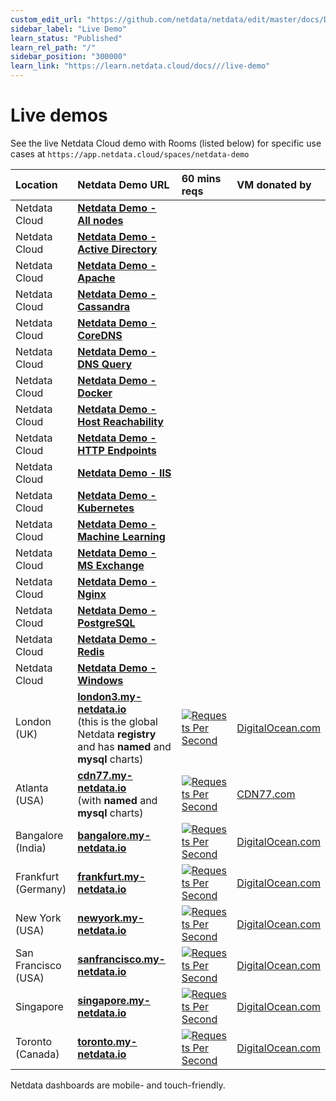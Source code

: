 ```yaml
---
custom_edit_url: "https://github.com/netdata/netdata/edit/master/docs/Demo-Sites.md"
sidebar_label: "Live Demo"
learn_status: "Published"
learn_rel_path: "/"
sidebar_position: "300000"
learn_link: "https://learn.netdata.cloud/docs///live-demo"
---
```



# Live demos

See the live Netdata Cloud demo with Rooms (listed below) for specific use cases at `https://app.netdata.cloud/spaces/netdata-demo`

| Location            | Netdata Demo URL                                                                                                                                | 60 mins reqs                                                                                                                                                                                                                                                 | VM donated by                                      |
|:--------------------|:------------------------------------------------------------------------------------------------------------------------------------------------|:-------------------------------------------------------------------------------------------------------------------------------------------------------------------------------------------------------------------------------------------------------------|:---------------------------------------------------|
| Netdata Cloud       | **[Netdata Demo - All nodes](https://app.netdata.cloud/spaces/netdata-demo/rooms/all-nodes/overview)**                                          |                                                                                                                                                                                                                                                              |                                                    |
| Netdata Cloud       | **[Netdata Demo - Active Directory](https://app.netdata.cloud/spaces/netdata-demo/rooms/active-directory/overview)**                            |                                                                                                                                                                                                                                                              |                                                    |
| Netdata Cloud       | **[Netdata Demo - Apache](https://app.netdata.cloud/spaces/netdata-demo/rooms/apache/overview)**                                                |                                                                                                                                                                                                                                                              |                                                    |
| Netdata Cloud       | **[Netdata Demo - Cassandra](https://app.netdata.cloud/spaces/netdata-demo/rooms/cassandra/overview)**                                          |                                                                                                                                                                                                                                                              |                                                    |
| Netdata Cloud       | **[Netdata Demo - CoreDNS](https://app.netdata.cloud/spaces/netdata-demo/rooms/coredns/overview)**                                              |                                                                                                                                                                                                                                                              |                                                    |
| Netdata Cloud       | **[Netdata Demo - DNS Query](https://app.netdata.cloud/spaces/netdata-demo/rooms/dns-query/overview)**                                          |                                                                                                                                                                                                                                                              |                                                    |
| Netdata Cloud       | **[Netdata Demo - Docker](https://app.netdata.cloud/spaces/netdata-demo/rooms/docker/overview)**                                                |                                                                                                                                                                                                                                                              |                                                    |
| Netdata Cloud       | **[Netdata Demo - Host Reachability](https://app.netdata.cloud/spaces/netdata-demo/rooms/host-reachability/overview)**                          |                                                                                                                                                                                                                                                              |                                                    |
| Netdata Cloud       | **[Netdata Demo - HTTP Endpoints](https://app.netdata.cloud/spaces/netdata-demo/rooms/http-endpoints/overview)**                                |                                                                                                                                                                                                                                                              |                                                    |
| Netdata Cloud       | **[Netdata Demo - IIS](https://app.netdata.cloud/spaces/netdata-demo/rooms/iis/overview)**                                                      |                                                                                                                                                                                                                                                              |                                                    |
| Netdata Cloud       | **[Netdata Demo - Kubernetes](https://app.netdata.cloud/spaces/netdata-demo/rooms/kubernetes/kubernetes)**                                      |                                                                                                                                                                                                                                                              |                                                    |
| Netdata Cloud       | **[Netdata Demo - Machine Learning](https://app.netdata.cloud/spaces/netdata-demo/rooms/machine-learning/overview)**                            |                                                                                                                                                                                                                                                              |                                                    |
| Netdata Cloud       | **[Netdata Demo - MS Exchange](https://app.netdata.cloud/spaces/netdata-demo/rooms/ms-exchange/overview)**                                      |                                                                                                                                                                                                                                                              |                                                    |
| Netdata Cloud       | **[Netdata Demo - Nginx](https://app.netdata.cloud/spaces/netdata-demo/rooms/nginx/overview)**                                                  |                                                                                                                                                                                                                                                              |                                                    |
| Netdata Cloud       | **[Netdata Demo - PostgreSQL](https://app.netdata.cloud/spaces/netdata-demo/rooms/postgresql/overview)**                                        |                                                                                                                                                                                                                                                              |                                                    |
| Netdata Cloud       | **[Netdata Demo - Redis](https://app.netdata.cloud/spaces/netdata-demo/rooms/redis/overview)**                                                  |                                                                                                                                                                                                                                                              |                                                    |
| Netdata Cloud       | **[Netdata Demo - Windows](https://app.netdata.cloud/spaces/netdata-demo/rooms/windows/overview)**                                              |                                                                                                                                                                                                                                                              |                                                    |
| London (UK)         | **[london3.my-netdata.io](https://london3.my-netdata.io)**<br/>(this is the global Netdata **registry** and has **named** and **mysql** charts) | [![Requests Per Second](https://london3.my-netdata.io/api/v1/badge.svg?chart=netdata.requests&dimensions=requests&after=-3600&options=unaligned&group=sum&label=reqs&units=empty&value_color=blue&precision=0&v42)](https://london3.my-netdata.io)           | [DigitalOcean.com](https://m.do.co/c/83dc9f941745) |
| Atlanta (USA)       | **[cdn77.my-netdata.io](https://cdn77.my-netdata.io)**<br/>(with **named** and **mysql** charts)                                                | [![Requests Per Second](https://cdn77.my-netdata.io/api/v1/badge.svg?chart=netdata.requests&dimensions=requests&after=-3600&options=unaligned&group=sum&label=reqs&units=empty&value_color=blue&precision=0&v42)](https://cdn77.my-netdata.io)               | [CDN77.com](https://www.cdn77.com/)                |
| Bangalore (India)   | **[bangalore.my-netdata.io](https://bangalore.my-netdata.io)**                                                                                  | [![Requests Per Second](https://bangalore.my-netdata.io/api/v1/badge.svg?chart=netdata.requests&dimensions=requests&after=-3600&options=unaligned&group=sum&label=reqs&units=empty&value_color=blue&precision=0&v42)](https://bangalore.my-netdata.io)       | [DigitalOcean.com](https://m.do.co/c/83dc9f941745) |
| Frankfurt (Germany) | **[frankfurt.my-netdata.io](https://frankfurt.my-netdata.io)**                                                                                  | [![Requests Per Second](https://frankfurt.my-netdata.io/api/v1/badge.svg?chart=netdata.requests&dimensions=requests&after=-3600&options=unaligned&group=sum&label=reqs&units=empty&value_color=blue&precision=0&v42)](https://frankfurt.my-netdata.io)       | [DigitalOcean.com](https://m.do.co/c/83dc9f941745) |
| New York (USA)      | **[newyork.my-netdata.io](https://newyork.my-netdata.io)**                                                                                      | [![Requests Per Second](https://newyork.my-netdata.io/api/v1/badge.svg?chart=netdata.requests&dimensions=requests&after=-3600&options=unaligned&group=sum&label=reqs&units=empty&value_color=blue&precision=0&v42)](https://newyork.my-netdata.io)           | [DigitalOcean.com](https://m.do.co/c/83dc9f941745) |
| San Francisco (USA) | **[sanfrancisco.my-netdata.io](https://sanfrancisco.my-netdata.io)**                                                                            | [![Requests Per Second](https://sanfrancisco.my-netdata.io/api/v1/badge.svg?chart=netdata.requests&dimensions=requests&after=-3600&options=unaligned&group=sum&label=reqs&units=empty&value_color=blue&precision=0&v42)](https://sanfrancisco.my-netdata.io) | [DigitalOcean.com](https://m.do.co/c/83dc9f941745) |
| Singapore           | **[singapore.my-netdata.io](https://singapore.my-netdata.io)**                                                                                  | [![Requests Per Second](https://singapore.my-netdata.io/api/v1/badge.svg?chart=netdata.requests&dimensions=requests&after=-3600&options=unaligned&group=sum&label=reqs&units=empty&value_color=blue&precision=0&v42)](https://singapore.my-netdata.io)       | [DigitalOcean.com](https://m.do.co/c/83dc9f941745) |
| Toronto (Canada)    | **[toronto.my-netdata.io](https://toronto.my-netdata.io)**                                                                                      | [![Requests Per Second](https://toronto.my-netdata.io/api/v1/badge.svg?chart=netdata.requests&dimensions=requests&after=-3600&options=unaligned&group=sum&label=reqs&units=empty&value_color=blue&precision=0&v42)](https://toronto.my-netdata.io)           | [DigitalOcean.com](https://m.do.co/c/83dc9f941745) |

Netdata dashboards are mobile- and touch-friendly.
